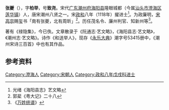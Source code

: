 {{copyedit|time=2009-09-05T12:42:12+00:00}}
'''张夔'''（{{bd|1068年||1157年||z张}}），字'''柏举'''，号'''致尧'''。宋代[[广东|广东]][[潮州府|潮州府]][[海阳县|海阳县]]隆眼城都（今属[[汕头市|汕头市]][[澄海区|澄海区]][[莲华镇|莲华镇]]）人，唐宋潮州八贤之一。宋[[政和|政和]]八年（1118年）擢进士<ref group="参">光绪《海阳县志》艺文略</ref>。为政廉明，[[宋高宗|宋高宗]]赐玺书「南有张夔，北有周昕」<ref group="参">郭棐《粤大记》二十八</ref>。历任茂名令、廉州判官、知新州等<ref group="参">《[[万姓统谱|万姓统谱]]》</ref>。

著有《禄隐集》，今已佚。文章散录于《阮通志·艺文略》，《海阳县志·艺文略》，《潮州志·艺文略》。诗作《和送举人》，现存《[[永乐大典|永乐大典]]》潮字号53415册中，《潮州宋诗三百首》中也有其作品。

==参考资料==
<div class="references-small">
<references group="参"/>
</div>


[[Category:澄海人|Category:澄海人]]
[[Category:宋朝人|Category:宋朝人]]
[[Category:政和八年戊戌科进士|Category:政和八年戊戌科进士]]